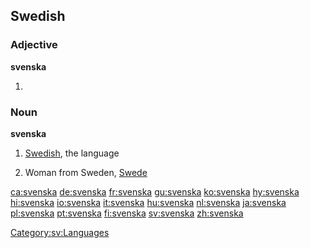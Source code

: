 ==Swedish==
===Adjective===
'''svenska'''

#{{sv-adj-form-abs-def|svensk}}

===Noun===
{{sv-noun-unc-irreg-c|definitions=1}}
{{sv-noun-reg-or|svensk|definitions=2}}
'''svenska''' {{c}}

# {{uncountable}} [[Swedish]], the language
# Woman from Sweden, [[Swede]]

[[Category:sv:Languages]]

[[ca:svenska]]
[[de:svenska]]
[[fr:svenska]]
[[gu:svenska]]
[[ko:svenska]]
[[hy:svenska]]
[[hi:svenska]]
[[io:svenska]]
[[it:svenska]]
[[hu:svenska]]
[[nl:svenska]]
[[ja:svenska]]
[[pl:svenska]]
[[pt:svenska]]
[[fi:svenska]]
[[sv:svenska]]
[[zh:svenska]]